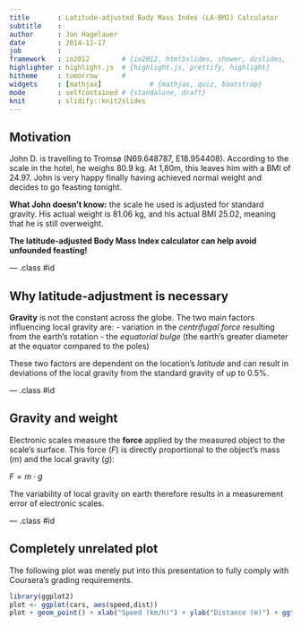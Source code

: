 ```yaml
---
title       : Latitude-adjusted Body Mass Index (LA-BMI) Calculator
subtitle    : 
author      : Jan Hagelauer
date        : 2014-11-17
job         : 
framework   : io2012        # {io2012, html5slides, shower, dzslides, ...}
highlighter : highlight.js  # {highlight.js, prettify, highlight}
hitheme     : tomorrow      # 
widgets     : [mathjax]            # {mathjax, quiz, bootstrap}
mode        : selfcontained # {standalone, draft}
knit        : slidify::knit2slides
---
```


## Motivation

John D. is travelling to Tromsø (N69.648787, E18.954408). According to the scale in the hotel, he weighs 80.9 kg. At 1,80m, this leaves him with a BMI of 24.97. John is very happy finally having achieved normal weight and decides to go feasting tonight.

**What John doesn't know:** the scale he used is adjusted for standard gravity. His actual weight is 81.06 kg, and his actual BMI 25.02, meaning that he is still overweight.

**The latitude-adjusted Body Mass Index calculator can help avoid unfounded feasting!**

--- .class #id 

## Why latitude-adjustment is necessary

**Gravity** is not the constant across the globe. The two main factors influencing local gravity are:
- variation in the *centrifugal force* resulting from the earth's rotation 
- the *equatorial bulge* (the earth's greater diameter at the equator compared to the poles)

These two factors are dependent on the location's *latitude* and can result in deviations of the local gravity from the standard gravity of up to 0.5%.

--- .class #id 

## Gravity and weight

Electronic scales measure the **force** applied by the measured object to the scale's surface.
This force ($F$) is directly proportional to the object's mass ($m$) and the local gravity ($g$):

$F = m \cdot g$

The variability of local gravity on earth therefore results in a measurement error of electronic scales.

--- .class #id 

## Completely unrelated plot

The following plot was merely put into this presentation to fully comply with Coursera's grading requirements.

```r
library(ggplot2)
plot <- ggplot(cars, aes(speed,dist))
plot + geom_point() + xlab("Speed (km/h)") + ylab("Distance (m)") + ggtitle("Somewhat nice R plot")
```
